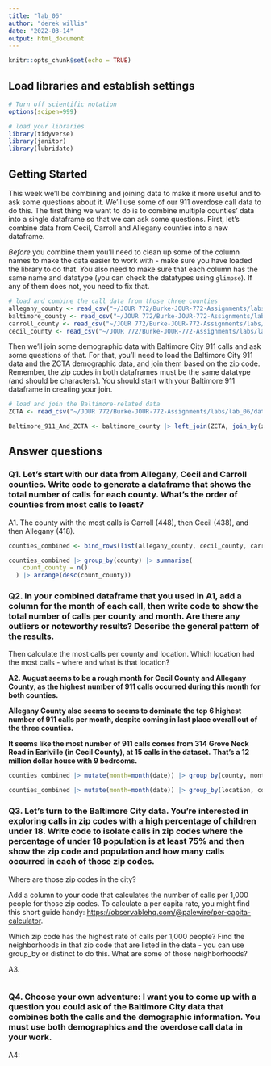 ```yaml
---
title: "lab_06"
author: "derek willis"
date: "2022-03-14"
output: html_document
---
```


```r
knitr::opts_chunk$set(echo = TRUE)
```

## Load libraries and establish settings

```r
# Turn off scientific notation
options(scipen=999)

# load your libraries
library(tidyverse)
library(janitor)
library(lubridate)
```

## Getting Started

This week we'll be combining and joining data to make it more useful and to ask some questions about it. We'll use some of our 911 overdose call data to do this. The first thing we want to do is to combine multiple counties' data into a single dataframe so that we can ask some questions. First, let's combine data from Cecil, Carroll and Allegany counties into a new dataframe.

*Before* you combine them you'll need to clean up some of the column names to make the data easier to work with - make sure you have loaded the library to do that. You also need to make sure that each column has the same name and datatype (you can check the datatypes using `glimpse`). If any of them does not, you need to fix that.

```r
# load and combine the call data from those three counties
allegany_county <- read_csv("~/JOUR 772/Burke-JOUR-772-Assignments/labs/lab_06/data/allegany_911.csv") |> clean_names()
baltimore_county <- read_csv("~/JOUR 772/Burke-JOUR-772-Assignments/labs/lab_06/data/baltimore_911.csv") |> clean_names() |> mutate(zip_code = as.character(zip_code))
carroll_county <- read_csv("~/JOUR 772/Burke-JOUR-772-Assignments/labs/lab_06/data/carroll_911.csv") |> clean_names()
cecil_county <- read_csv("~/JOUR 772/Burke-JOUR-772-Assignments/labs/lab_06/data/cecil_911.csv") |> clean_names() 
```

Then we'll join some demographic data with Baltimore City 911 calls and ask some questions of that. For that, you'll need to load the Baltimore City 911 data and the ZCTA demographic data, and join them based on the zip code. Remember, the zip codes in both dataframes must be the same datatype (and should be characters). You should start with your Baltimore 911 dataframe in creating your join.

```r
# load and join the Baltimore-related data
ZCTA <- read_csv("~/JOUR 772/Burke-JOUR-772-Assignments/labs/lab_06/data/maryland_zcta.csv") |> clean_names() |> mutate(zcta5n = as.character(zcta5n))

Baltimore_911_And_ZCTA <- baltimore_county |> left_join(ZCTA, join_by(zip_code == zcta5n)) 
```

## Answer questions

### Q1. Let's start with our data from Allegany, Cecil and Carroll counties. Write code to generate a dataframe that shows the total number of calls for each county. What's the order of counties from most calls to least?

A1. The county with the most calls is Carroll (448), then Cecil (438), and then Allegany (418).

```r
counties_combined <- bind_rows(list(allegany_county, cecil_county, carroll_county))

counties_combined |> group_by(county) |> summarise(
    count_county = n()
  ) |> arrange(desc(count_county))
```

### Q2. In your combined dataframe that you used in A1, add a column for the month of each call, then write code to show the total number of calls per county and month. Are there any outliers or noteworthy results? Describe the general pattern of the results.

Then calculate the most calls per county and location. Which location had the most calls - where and what is that location?

**A2. August seems to be a rough month for Cecil County and Allegany County, as the highest number of 911 calls occurred during this month for both counties.**

**Allegany County also seems to seems to dominate the top 6 highest number of 911 calls per month, despite coming in last place overall out of the three counties.**

**It seems like the most number of 911 calls comes from 314 Grove Neck Road in Earlville (in Cecil County), at 15 calls in the dataset.** **That's a 12 million dollar house with 9 bedrooms.**

```r
counties_combined |> mutate(month=month(date)) |> group_by(county, month) |> summarize(county_month = n()) |> arrange(desc(county_month))

counties_combined |> mutate(month=month(date)) |> group_by(location, county) |> summarize(location_amount = n()) |> arrange(desc(location_amount))
```

### Q3. Let's turn to the Baltimore City data. You're interested in exploring calls in zip codes with a high percentage of children under 18. Write code to isolate calls in zip codes where the percentage of under 18 population is at least 75% and then show the zip code and population and how many calls occurred in each of those zip codes.

Where are those zip codes in the city?

Add a column to your code that calculates the number of calls per 1,000 people for those zip codes. To calculate a per capita rate, you might find this short guide handy: [https://observablehq.com/\@palewire/per-capita-calculator](https://observablehq.com/@palewire/per-capita-calculator){.uri}.

Which zip code has the highest rate of calls per 1,000 people? Find the neighborhoods in that zip code that are listed in the data - you can use group_by or distinct to do this. What are some of those neighborhoods?

A3.

```r
```

### Q4. Choose your own adventure: I want you to come up with a question you could ask of the Baltimore City data that combines both the calls and the demographic information. You must use both demographics and the overdose call data in your work.

A4:

```r
```

